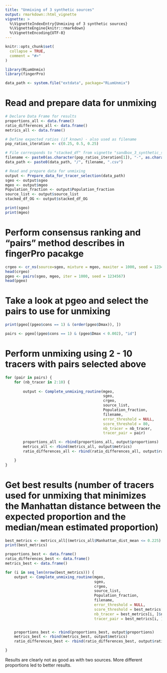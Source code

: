 ```yaml
---
title: "Unmixing of 3 synthetic sources"
output: rmarkdown::html_vignette
vignette: >
  %\VignetteIndexEntry{Unmixing of 3 synthetic sources}
  %\VignetteEngine{knitr::rmarkdown}
  %\VignetteEncoding{UTF-8}
---
```


```r
knitr::opts_chunk$set(
  collapse = TRUE,
  comment = "#>"
)
```

```r
library(RLumUnmix)
library(fingerPro)

data_path <- system.file("extdata", package="RLumUnmix")
```


# Read and prepare data for unmixing

```r
# Declare Data Frame for results
proportions_all <- data.frame()
ratio_differences_all <- data.frame()
metrics_all <- data.frame()

# Define expected ratios (if known) - also used as filename
pop_ratios_iteration <- c(0.25, 0.5, 0.25)

# File corresponds to "stacked_df" from vignette "sandbox_3_synthetic_sources_preparations_for_unmixing".
filename <- paste0(as.character(pop_ratios_iteration[1]), "-", as.character(pop_ratios_iteration[2]), "-", as.character(pop_ratios_iteration[3]))
data_path <- paste0(data_path, "/", filename, ".csv")

# Read and prepare data for unmixing
output <- Prepare_data_for_tracer_selection(data_path)
sgeo <- output$sgeo
mgeo <- output$mgeo
Population_fraction <- output$Population_fraction
source_list <- output$source_list
stacked_df_OG <- output$stacked_df_OG

print(sgeo)
print(mgeo)
```
# Perform consensus ranking and "pairs" method describes in fingerPro pacakge

```r
crgeo <- cr_ns(source=sgeo, mixture = mgeo, maxiter = 1000, seed = 1234567)
head(crgeo)
pgeo <- pairs(sgeo, mgeo, iter = 1000, seed = 1234567)
head(pgeo)

```
# Take a look at pgeo and select the pairs to use for unmixing

```r
print(pgeo[(pgeo$cons == 1) & (order(pgeo$Dmax)), ])

pairs <- pgeo[(pgeo$cons == 1) & (pgeo$Dmax < 0.002), "id"]

```



# Perform unmixing using 2 - 10 tracers with pairs selected above

```r

for (pair in pairs) {
    for (nb_tracer in 2:10) {
        
        output <- Complete_unmixing_routine(mgeo,
                                            sgeo,
                                            crgeo,
                                            source_list,
                                            Population_fraction,
                                            filename,
                                            error_threshold = NULL,
                                            score_threshold = 80,
                                            nb_tracer = nb_tracer,
                                            tracer_pair = pair)

        proportions_all <- rbind(proportions_all, output$proportions)
        metrics_all <- rbind(metrics_all, output$metrics)
        ratio_differences_all <- rbind(ratio_differences_all, output$ratio_differences)

    }
}

```

# Get best results (number of tracers used for unmixing that minimizes the Manhattan distance between the expected proportion and the median/mean estimated proportion)

```r
best_metrics <- metrics_all[(metrics_all$Manhattan_dist_mean <= 0.225) & (metrics_all$Manhattan_dist_median <= 0.235), ]
print(best_metrics)

proportions_best <- data.frame()
ratio_differences_best <- data.frame()
metrics_best <- data.frame()

for (i in seq_len(nrow(best_metrics))) {
    output <- Complete_unmixing_routine(mgeo,
                                        sgeo,
                                        crgeo,
                                        source_list,
                                        Population_fraction,
                                        filename,
                                        error_threshold = NULL,
                                        score_threshold = best_metrics[i, ]$score_threshold,
                                        nb_tracer = best_metrics[i, ]$nb_tracer,
                                        tracer_pair = best_metrics[i, ]$tracer_pair)


    proportions_best <- rbind(proportions_best, output$proportions)
    metrics_best <- rbind(metrics_best, output$metrics)
    ratio_differences_best <- rbind(ratio_differences_best, output$ratio_differences)

}

```
Results are clearly not as good as with two sources. More different proportions led to better results.
